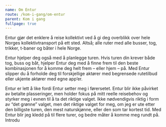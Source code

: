```yaml
---
name: Om Entur
route: /kom-i-gang/om-entur
parent: Kom i gang
fullpage: true
---
```



<PageHeader>
  Entur gjør det enklere å reise kollektivt ved å gi deg overblikk over hele
  Norges kollektivtransport på ett sted. Altså; alle ruter med alle busser, tog,
  trikker, t-baner og båter i hele Norge.
</PageHeader>

Entur hjelper deg også med å planlegge turen. Hvis turen din krever både tog, buss og båt, hjelper Entur deg med å finne frem til den beste kombinasjonen for å komme deg helt frem – eller hjem – på. Med Entur slipper du å forholde deg til forskjellige aktører med begrensede rutetilbud eller ukjente aktører med egne app’er.

Entur er lett å like fordi Entur setter meg i førersetet. Entur blir ikke påvirket av betalte plasseringer, men holder fokus på mitt reelle reisebehov og styrker meg i evnen til å ta det riktige valget. Ikke nødvendigvis riktig i form av “det grønne” valget, men det riktige valget for meg, om jeg er ute etter den billigste turen, den mest naturskjønne, eller den som tar kortest tid. Med Entur blir jeg kledd på til flere turer, og bedre måter å komme meg rundt på.
Introdu
